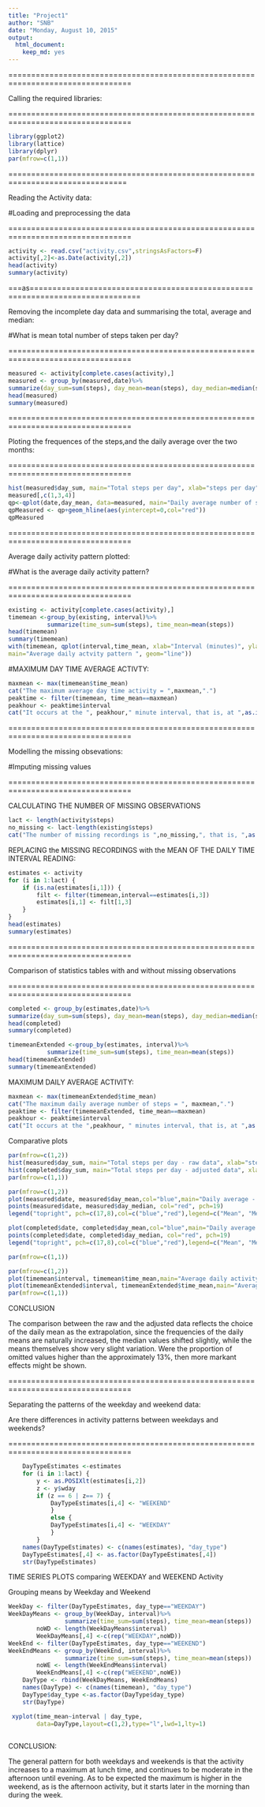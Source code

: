 ```yaml
---
title: "Project1"
author: "SNB"
date: "Monday, August 10, 2015"
output: 
  html_document:
    keep_md: yes
---
```

=================================================================================

Calling the required libraries:

=================================================================================

```r
library(ggplot2)
library(lattice)
library(dplyr)
par(mfrow=c(1,1))
```
================================================================================

Reading the Activity data:

#Loading and preprocessing the data

=================================================================================

```r
activity <- read.csv("activity.csv",stringsAsFactors=F)
activity[,2]<-as.Date(activity[,2])
head(activity)
summary(activity)
```
===as==============================================================================

Removing the incomplete day data and summarising the total, average and median:

#What is mean total number of steps taken per day?

=================================================================================

```r
measured <- activity[complete.cases(activity),]
measured <- group_by(measured,date)%>%
summarize(day_sum=sum(steps), day_mean=mean(steps), day_median=median(steps))
head(measured)
summary(measured)
```
=================================================================================

Ploting the frequences of the steps,and the daily average over the two months:

=================================================================================
```r

hist(measured$day_sum, main="Total steps per day", xlab="steps per day")
measured[,c(1,3,4)]
qp<-qplot(date,day_mean, data=measured, main="Daily average number of steps (Median in red)-raw data", ylab="daily average", xlab="Each day of October and November in 2012")
qpMeasured <- qp+geom_hline(aes(yintercept=0,col="red"))
qpMeasured

```

=================================================================================

Average daily activity pattern plotted:

#What is the average daily activity pattern?

=================================================================================
```r
existing <- activity[complete.cases(activity),]
timemean <-group_by(existing, interval)%>%
           summarize(time_sum=sum(steps), time_mean=mean(steps))
head(timemean)
summary(timemean)
with(timemean, qplot(interval,time_mean, xlab="Interval (minutes)", ylab="average no. of steps",
main="Average daily actvity pattern ", geom="line"))

```
#MAXIMUM DAY TIME AVERAGE ACTIVTY: 
```r
maxmean <- max(timemean$time_mean)
cat("The maximum average day time activity = ",maxmean,".")
peaktime <- filter(timemean, time_mean==maxmean)
peakhour <- peaktime$interval
cat("It occurs at the ", peakhour," minute interval, that is, at ",as.integer(peakhour/60)," hours, ",peakhour%%60," minutes.")
```


=================================================================================

Modelling the missing obsevations:

#Imputing missing values

=================================================================================

CALCULATING THE NUMBER OF MISSING OBSERVATIONS

```r
lact <- length(activity$steps)
no_missing <- lact-length(existing$steps)
cat("The number of missing recordings is ",no_missing,", that is, ",as.integer(no_missing/lact*100),"%.")
```

REPLACING the MISSING RECORDINGS with the MEAN OF THE DAILY TIME INTERVAL READING:

```r
estimates <- activity
for (i in 1:lact) {
    if (is.na(estimates[i,1])) {
        filt <- filter(timemean,interval==estimates[i,3])
        estimates[i,1] <- filt[1,3]
    }
}   
head(estimates)
summary(estimates)

```
=================================================================================

Comparison of statistics tables with and without missing observations

=================================================================================

```r

completed <- group_by(estimates,date)%>%
summarize(day_sum=sum(steps), day_mean=mean(steps), day_median=median(steps))
head(completed)
summary(completed)

timemeanExtended <-group_by(estimates, interval)%>%
           summarize(time_sum=sum(steps), time_mean=mean(steps))
head(timemeanExtended)
summary(timemeanExtended)
```
MAXIMUM DAILY AVERAGE ACTIVITY:

```r
maxmean <- max(timemeanExtended$time_mean)
cat("The maximum daily average number of steps = ", maxmean,".")
peaktime <- filter(timemeanExtended, time_mean==maxmean)
peakhour <- peaktime$interval
cat("It occurs at the ",peakhour, " minutes interval, that is, at ",as.integer(peakhour/60)," hours ",peakhour%%60," minutes.")
```
Comparative plots

```r
par(mfrow=c(1,2))
hist(measured$day_sum, main="Total steps per day - raw data", xlab="steps per day")
hist(completed$day_sum, main="Total steps per day - adjusted data", xlab="steps per day")
par(mfrow=c(1,1))

```

```r
par(mfrow=c(1,2))
plot(measured$date, measured$day_mean,col="blue",main="Daily average - raw data", pch=19)
points(measured$date, measured$day_median, col="red", pch=19)
legend("topright", pch=c(17,8),col=c("blue","red"),legend=c("Mean", "Median"))

plot(completed$date, completed$day_mean,col="blue",main="Daily average - adjusted data", pch=19)
points(completed$date, completed$day_median, col="red", pch=19)
legend("topright", pch=c(17,8),col=c("blue","red"),legend=c("Mean", "Median"))

par(mfrow=c(1,1))
```

```r
par(mfrow=c(1,2))
plot(timemean$interval, timemean$time_mean,main="Average daily activity - raw data ", lty=1)
plot(timemeanExtended$interval, timemeanExtended$time_mean,main="Average daily activity - adjusted data ", lty=1)
par(mfrow=c(1,1))
```

CONCLUSION

The comparison between the raw and the adjusted data reflects the choice of the daily mean as the extrapolation, since the frequencies of the daily means are naturally increased, the median values shifted slightly, while the means themselves show very slight variation. 
Were the proportion of omitted values higher than the approximately 13%, then more markant effects might be shown.

=================================================================================

Separating the patterns of the weekday and weekend data:

Are there differences in activity patterns between weekdays and weekends?

=================================================================================



```r
    DayTypeEstimates <-estimates
    for (i in 1:lact) {
        y <- as.POSIXlt(estimates[i,2])
        z <- y$wday
        if (z == 6 | z== 7) {
            DayTypeEstimates[i,4] <- "WEEKEND"
            }
            else {
            DayTypeEstimates[i,4] <- "WEEKDAY"
            }
        }
    names(DayTypeEstimates) <- c(names(estimates), "day_type")
    DayTypeEstimates[,4] <- as.factor(DayTypeEstimates[,4])
    str(DayTypeEstimates)
 ```
TIME SERIES PLOTS comparing WEEKDAY and WEEKEND Activity
 
Grouping means by Weekday and Weekend

```r
WeekDay <- filter(DayTypeEstimates, day_type=="WEEKDAY")
WeekDayMeans <- group_by(WeekDay, interval)%>%
                summarize(time_sum=sum(steps), time_mean=mean(steps))
        noWD <- length(WeekDayMeans$interval)
        WeekDayMeans[,4] <-c(rep("WEEKDAY",noWD))
WeekEnd <- filter(DayTypeEstimates, day_type=="WEEKEND")
WeekEndMeans <- group_by(WeekEnd, interval)%>%
                summarize(time_sum=sum(steps), time_mean=mean(steps))
        noWE <- length(WeekEndMeans$interval)
        WeekEndMeans[,4] <-c(rep("WEEKEND",noWE))
    DayType <- rbind(WeekDayMeans, WeekEndMeans)
    names(DayType) <- c(names(timemean), "day_type")
    DayType$day_type <-as.factor(DayType$day_type)
    str(DayType)

 xyplot(time_mean~interval | day_type, 
        data=DayType,layout=c(1,2),type="l",lwd=1,lty=1)
        
```



CONCLUSION:

The general pattern for both weekdays and weekends is that the activity 
increases to a maximum at lunch time, and continues to be moderate in the afternoon until evening.
As to be expected the maximum is higher in the weekend, as is the afternoon activity, 
but it starts later in the morning than during the week.
